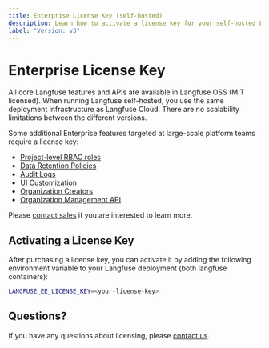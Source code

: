 ```yaml
---
title: Enterprise License Key (self-hosted)
description: Learn how to activate a license key for your self-hosted Langfuse deployment.
label: "Version: v3"
---
```


# Enterprise License Key

All core Langfuse features and APIs are available in Langfuse OSS (MIT licensed). When running Langfuse self-hosted, you use the same deployment infrastructure as Langfuse Cloud. There are no scalability limitations between the different versions.

Some additional Enterprise features targeted at large-scale platform teams require a license key:

- [Project-level RBAC roles](/docs/rbac)
- [Data Retention Policies](/docs/data-retention)
- [Audit Logs](/changelog/2025-01-21-audit-logs)
- [UI Customization](/self-hosting/administration/ui-customization)
- [Organization Creators](/self-hosting/administration/organization-creators)
- [Organization Management API](/self-hosting/administration/organization-management-api)

Please [contact sales](/talk-to-us) if you are interested to learn more.

## Activating a License Key

After purchasing a license key, you can activate it by adding the following environment variable to your Langfuse deployment (both langfuse containers):

```bash
LANGFUSE_EE_LICENSE_KEY=<your-license-key>
```

## Questions?

If you have any questions about licensing, please [contact us](/support).
